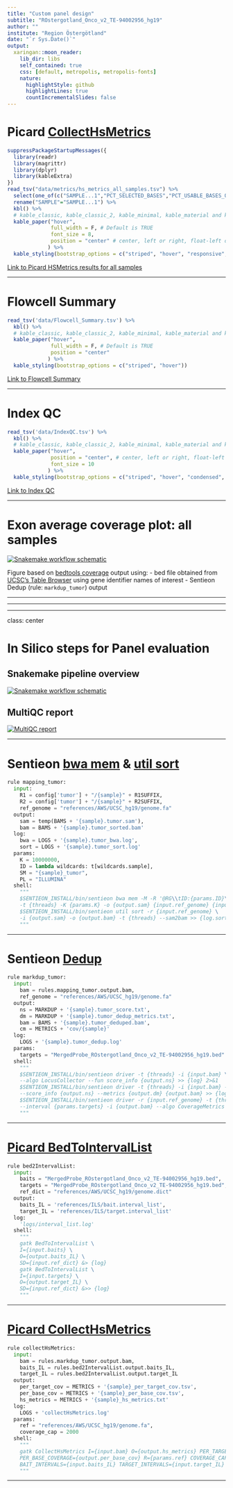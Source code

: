 ```yaml
---
title: "Custom panel design"
subtitle: "ROstergotland_Onco_v2_TE-94002956_hg19"
author: ""
institute: "Region Östergötland"
date: "`r Sys.Date()`"
output:
  xaringan::moon_reader:
    lib_dir: libs
    self_contained: true
    css: [default, metropolis, metropolis-fonts]
    nature:
      highlightStyle: github
      highlightLines: true
      countIncrementalSlides: false
---
```


# Picard [CollectHsMetrics](https://broadinstitute.github.io/picard/picard-metric-definitions.html#HsMetrics)

```r
suppressPackageStartupMessages({
  library(readr)
  library(magrittr)
  library(dplyr)
  library(kableExtra)
})
read_tsv("data/metrics/hs_metrics_all_samples.tsv") %>%
  select(one_of(c("SAMPLE...1","PCT_SELECTED_BASES","PCT_USABLE_BASES_ON_TARGET","PCT_TARGET_BASES_500X","MEAN_TARGET_COVERAGE","MEDIAN_TARGET_COVERAGE","ZERO_CVG_TARGETS_PCT"))) %>%
  rename("SAMPLE"="SAMPLE...1") %>%
  kbl() %>%
  # kable_classic, kable_classic_2, kable_minimal, kable_material and kable_material_dark
  kable_paper("hover", 
              full_width = F, # Default is TRUE
              font_size = 8,
              position = "center" # center, left or right, float-left or float-right (text wrapping)
             ) %>%
  kable_styling(bootstrap_options = c("striped", "hover", "responsive", "bordered"))   
```

[Link to Picard HSMetrics results for all samples](data/metrics/hs_metrics_all_samples.tsv)

---

# Flowcell Summary

```r
read_tsv('data/Flowcell_Summary.tsv') %>%
  kbl() %>%
  # kable_classic, kable_classic_2, kable_minimal, kable_material and kable_material_dark
  kable_paper("hover", 
              full_width = F, # Default is TRUE
              position = "center"
             ) %>%
  kable_styling(bootstrap_options = c("striped", "hover"))
```

[Link to Flowcell Summary](data/Flowcell_Summary.tsv)

---

# Index QC

```r
read_tsv('data/IndexQC.tsv') %>%
  kbl() %>%
  # kable_classic, kable_classic_2, kable_minimal, kable_material and kable_material_dark
  kable_paper("hover", 
              position = "center", # center, left or right, float-left or float-right (text wrapping)
              font_size = 10
             ) %>%
  kable_styling(bootstrap_options = c("striped", "hover", "condensed", "responsive", "bordered"))
```

[Link to Index QC](data/IndexQC.xlsx)

---

# Exon average coverage plot: all samples

<p><a href="./data/bar_plot_all_samples.html">
<img src="data/imgs/gene_cov_plot.png" alt="Snakemake workflow schematic">
</a></p>

Figure based on [bedtools coverage](https://bedtools.readthedocs.io/en/latest/content/tools/coverage.html) output using:
- bed file obtained from [UCSC's Table Browser](http://genome.ucsc.edu/cgi-bin/hgTables) using gene identifier names of interest 
- Sentieon Dedup (rule: `markdup_tumor`) output

---

---

---

class: center

# In Silico steps for Panel evaluation

## Snakemake pipeline overview

<p><a href="./data/snakemake_workflow_report.html">
<img src="data/imgs/smk-wf.png" alt="Snakemake workflow schematic">
</a></p>

## MultiQC report

<p><a href="./data/multiqc_report.html">
<img src="data/imgs/mqc.png" alt="MultiQC report">
</a></p>

---

# Sentieon [bwa mem](https://support.sentieon.com/manual/usages/general/#bwa-mem-syntax) & [util sort](https://support.sentieon.com/manual/usages/general/#util-syntax)

```python
rule mapping_tumor:
  input:
    R1 = config['tumor'] + "/{sample}" + R1SUFFIX,
    R2 = config['tumor'] + "/{sample}" + R2SUFFIX,
    ref_genome = "references/AWS/UCSC_hg19/genome.fa"
  output:
    sam = temp(BAMS + '{sample}.tumor.sam'),
    bam = BAMS + '{sample}.tumor_sorted.bam'
  log:
    bwa = LOGS + '{sample}.tumor_bwa.log',
    sort = LOGS + '{sample}.tumor_sort.log'
  params:
    K = 10000000,
    ID = lambda wildcards: t[wildcards.sample],
    SM = "{sample}_tumor",
    PL = "ILLUMINA"
  shell:
    """
    $SENTIEON_INSTALL/bin/sentieon bwa mem -M -R '@RG\\tID:{params.ID}\\tSM:{params.SM}\\tPL:{params.PL}' \
    -t {threads} -K {params.K} -o {output.sam} {input.ref_genome} {input.R1} {input.R2} >> {log.bwa} 2>&1
    $SENTIEON_INSTALL/bin/sentieon util sort -r {input.ref_genome} \
    -i {output.sam} -o {output.bam} -t {threads} --sam2bam >> {log.sort} 2>&1
    """
```
---

# Sentieon [Dedup](https://support.sentieon.com/manual/usages/general/#dedup-algorithm)

```python
rule markdup_tumor:
  input:
    bam = rules.mapping_tumor.output.bam,
    ref_genome = "references/AWS/UCSC_hg19/genome.fa"
  output:
    ns = MARKDUP + '{sample}.tumor_score.txt',
    dm = MARKDUP + '{sample}.tumor_dedup_metrics.txt',
    bam = BAMS + '{sample}.tumor_deduped.bam',
    cm = METRICS + 'cov/{sample}'
  log:
    LOGS + '{sample}.tumor_dedup.log'
  params:
    targets = "MergedProbe_ROstergotland_Onco_v2_TE-94002956_hg19.bed"
  shell:
    """
    $SENTIEON_INSTALL/bin/sentieon driver -t {threads} -i {input.bam} \
    --algo LocusCollector --fun score_info {output.ns} >> {log} 2>&1
    $SENTIEON_INSTALL/bin/sentieon driver -t {threads} -i {input.bam} --algo Dedup --rmdup \
    --score_info {output.ns} --metrics {output.dm} {output.bam} >> {log} 2>&1
    $SENTIEON_INSTALL/bin/sentieon driver -r {input.ref_genome} -t {threads} \
    --interval {params.targets} -i {output.bam} --algo CoverageMetrics {output.cm} >> {log} 2>&1
    """
```

---

# [Picard BedToIntervalList](https://gatk.broadinstitute.org/hc/en-us/articles/360036883931-BedToIntervalList-Picard-)

```python
rule bed2IntervalList:
  input:
    baits = "MergedProbe_ROstergotland_Onco_v2_TE-94002956_hg19.bed",
    targets = "MergedProbe_ROstergotland_Onco_v2_TE-94002956_hg19.bed",
    ref_dict = "references/AWS/UCSC_hg19/genome.dict"
  output:
    baits_IL = 'references/ILS/bait.interval_list',
    target_IL = 'references/ILS/target.interval_list'
  log:
    'logs/interval_list.log'
  shell:
    """
    gatk BedToIntervalList \
    I={input.baits} \
    O={output.baits_IL} \
    SD={input.ref_dict} &> {log}
    gatk BedToIntervalList \
    I={input.targets} \
    O={output.target_IL} \
    SD={input.ref_dict} &>> {log}
    """
```

---

# [Picard CollectHsMetrics](https://gatk.broadinstitute.org/hc/en-us/articles/360036856051-CollectHsMetrics-Picard-)

```python
rule collectHsMetrics:
  input:
    bam = rules.markdup_tumor.output.bam,
    baits_IL = rules.bed2IntervalList.output.baits_IL,
    target_IL = rules.bed2IntervalList.output.target_IL
  output:
    per_target_cov = METRICS + '{sample}_per_target_cov.tsv',
    per_base_cov = METRICS + '{sample}_per_base_cov.tsv',
    hs_metrics = METRICS + '{sample}_hs_metrics.txt'
  log:
    LOGS + 'collectHsMetrics.log'
  params:
    ref = "references/AWS/UCSC_hg19/genome.fa",
    coverage_cap = 2000
  shell:
    """
    gatk CollectHsMetrics I={input.bam} O={output.hs_metrics} PER_TARGET_COVERAGE={output.per_target_cov} \
    PER_BASE_COVERAGE={output.per_base_cov} R={params.ref} COVERAGE_CAP={params.coverage_cap} \
    BAIT_INTERVALS={input.baits_IL} TARGET_INTERVALS={input.target_IL} &> {log}
    """
```
---